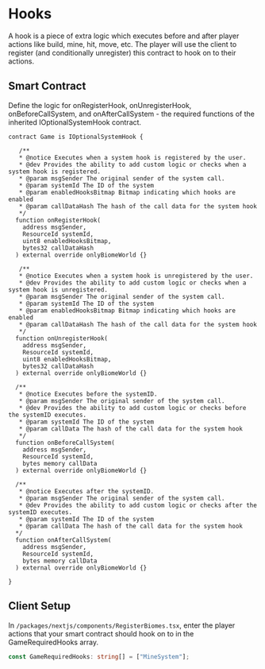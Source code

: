 # Hooks

A hook is a piece of extra logic which executes before and after player actions like build, mine, hit, move, etc. The player will use the client to register (and conditionally unregister) this contract to hook on to their actions.

## Smart Contract

Define the logic for onRegisterHook, onUnregisterHook, onBeforeCallSystem, and onAfterCallSystem - the required functions of the inherited IOptionalSystemHook contract.

```solidity
contract Game is IOptionalSystemHook {

   /**
   * @notice Executes when a system hook is registered by the user.
   * @dev Provides the ability to add custom logic or checks when a system hook is registered.
   * @param msgSender The original sender of the system call.
   * @param systemId The ID of the system
   * @param enabledHooksBitmap Bitmap indicating which hooks are enabled
   * @param callDataHash The hash of the call data for the system hook
   */
  function onRegisterHook(
    address msgSender,
    ResourceId systemId,
    uint8 enabledHooksBitmap,
    bytes32 callDataHash
  ) external override onlyBiomeWorld {}

   /**
   * @notice Executes when a system hook is unregistered by the user.
   * @dev Provides the ability to add custom logic or checks when a system hook is unregistered.
   * @param msgSender The original sender of the system call.
   * @param systemId The ID of the system
   * @param enabledHooksBitmap Bitmap indicating which hooks are enabled
   * @param callDataHash The hash of the call data for the system hook
   */
  function onUnregisterHook(
    address msgSender,
    ResourceId systemId,
    uint8 enabledHooksBitmap,
    bytes32 callDataHash
  ) external override onlyBiomeWorld {}

  /**
   * @notice Executes before the systemID.
   * @param msgSender The original sender of the system call.
   * @dev Provides the ability to add custom logic or checks before the systemID executes.
   * @param systemId The ID of the system
   * @param callData The hash of the call data for the system hook
   */
  function onBeforeCallSystem(
    address msgSender,
    ResourceId systemId,
    bytes memory callData
  ) external override onlyBiomeWorld {}

  /**
   * @notice Executes after the systemID.
   * @param msgSender The original sender of the system call.
   * @dev Provides the ability to add custom logic or checks after the systemID executes.
   * @param systemId The ID of the system
   * @param callData The hash of the call data for the system hook
  */
  function onAfterCallSystem(
    address msgSender,
    ResourceId systemId,
    bytes memory callData
  ) external override onlyBiomeWorld {}

}
```


## Client Setup

In `/packages/nextjs/components/RegisterBiomes.tsx`, enter the player actions that your smart contract should hook on to in the GameRequiredHooks array.

```typescript
const GameRequiredHooks: string[] = ["MineSystem"];
```